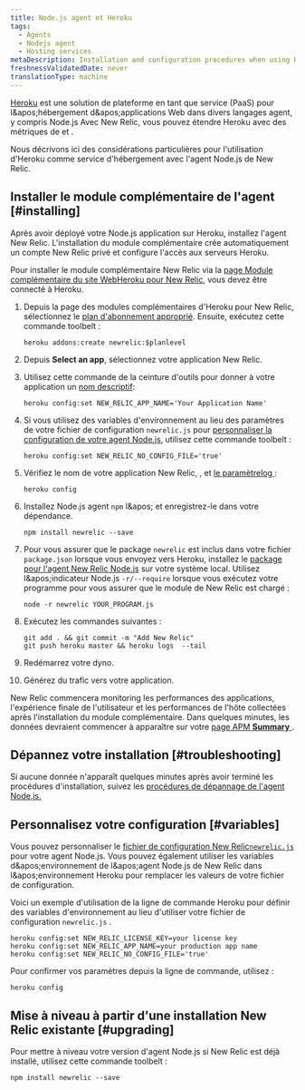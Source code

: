 ```yaml
---
title: Node.js agent et Heroku
tags:
  - Agents
  - Nodejs agent
  - Hosting services
metaDescription: Installation and configuration procedures when using Heroku as a hosting service with New Relic's Node.js agent.
freshnessValidatedDate: never
translationType: machine
---
```


[Heroku](https://devcenter.heroku.com/articles/newrelic) est une solution de plateforme en tant que service (PaaS) pour l&amp;apos;hébergement d&amp;apos;applications Web dans divers langages agent, y compris Node.js Avec New Relic, vous pouvez étendre Heroku avec des métriques de [<InlinePopover type="apm" />](/docs/apm/new-relic-apm)et [<InlinePopover type="browser" />](/docs/browser/new-relic-browser).

Nous décrivons ici des considérations particulières pour l&apos;utilisation d&apos;Heroku comme service d&apos;hébergement avec l&apos;agent Node.js de New Relic.

## Installer le module complémentaire de l&apos;agent [#installing]

Après avoir déployé votre Node.js application sur Heroku, installez l&apos;agent New Relic. L&apos;installation du module complémentaire crée automatiquement un compte New Relic privé et configure l&apos;accès aux serveurs Heroku.

Pour installer le module complémentaire New Relic via la [page Module complémentaire du site WebHeroku pour New Relic](https://addons.heroku.com/newrelic), vous devez être connecté à Heroku.

1. Depuis la page des modules complémentaires d&apos;Heroku pour New Relic, sélectionnez le [plan d&apos;abonnement approprié](https://elements.heroku.com/addons/newrelic#pricing). Ensuite, exécutez cette commande toolbelt :

   ```shell
   heroku addons:create newrelic:$planlevel
   ```

2. Depuis <DNT>**Select an app**</DNT>, sélectionnez votre application New Relic.

3. Utilisez cette commande de la ceinture d&apos;outils pour donner à votre application un [nom descriptif](/docs/apm/new-relic-apm/installation-configuration/name-your-application):

   ```shell
   heroku config:set NEW_RELIC_APP_NAME='Your Application Name'
   ```

4. Si vous utilisez des variables d&apos;environnement au lieu des paramètres de votre fichier de configuration `newrelic.js` pour [personnaliser la configuration de votre agent Node.js](#variables), utilisez cette commande toolbelt :

   ```shell
   heroku config:set NEW_RELIC_NO_CONFIG_FILE='true'
   ```

5. Vérifiez le nom de votre application New Relic, <InlinePopover type="licenseKey" />, et [le paramètrelog ](/docs/agents/nodejs-agent/installation-configuration/nodejs-agent-configuration#logging_config):

   ```shell
   heroku config
   ```

6. Installez Node.js agent `npm` l&amp;apos; et enregistrez-le dans votre dépendance.

   ```shell
   npm install newrelic --save
   ```

7. Pour vous assurer que le package `newrelic` est inclus dans votre fichier `package.json` lorsque vous envoyez vers Heroku, installez le [package pour l&apos;agent New Relic Node.js](/docs/agents/nodejs-agent/installation-configuration/installing-maintaining-nodejs) sur votre système local. Utilisez l&amp;apos;indicateur Node.js `-r/--require` lorsque vous exécutez votre programme pour vous assurer que le module de New Relic est chargé :

   ```shell
   node -r newrelic YOUR_PROGRAM.js
   ```

8. Exécutez les commandes suivantes :

   ```shell
   git add . && git commit -m "Add New Relic"
   git push heroku master && heroku logs  --tail
   ```

9. Redémarrez votre dyno.

10. Générez du trafic vers votre application.

New Relic commencera monitoring les performances des applications, l&apos;expérience finale de l&apos;utilisateur et les performances de l&apos;hôte collectées après l&apos;installation du module complémentaire. Dans quelques minutes, les données devraient commencer à apparaître sur votre [page APM <DNT>**Summary**</DNT> ](/docs/apm/applications-menu/monitoring/apm-overview-page).

## Dépannez votre installation [#troubleshooting]

Si aucune donnée n&apos;apparaît quelques minutes après avoir terminé les procédures d&apos;installation, suivez les [procédures de dépannage de l&apos;agent Node.js.](/docs/agents/nodejs-agent/troubleshooting/troubleshooting-your-nodejs-installation)

## Personnalisez votre configuration [#variables]

Vous pouvez personnaliser le [fichier de configuration New Relic`newrelic.js` ](/docs/agents/nodejs-agent/installation-configuration/nodejs-agent-configuration#methods-and-precedence)pour votre agent Node.js. Vous pouvez également utiliser les variables d&amp;apos;environnement de l&amp;apos;agent Node.js de New Relic dans l&amp;apos;environnement Heroku pour remplacer les valeurs de votre fichier de configuration.

Voici un exemple d&apos;utilisation de la ligne de commande Heroku pour définir des variables d&apos;environnement au lieu d&apos;utiliser votre fichier de configuration `newrelic.js` .

```shell
heroku config:set NEW_RELIC_LICENSE_KEY=your license key
heroku config:set NEW_RELIC_APP_NAME=your production app name
heroku config:set NEW_RELIC_NO_CONFIG_FILE='true'
```

Pour confirmer vos paramètres depuis la ligne de commande, utilisez :

```shell
heroku config
```

## Mise à niveau à partir d&apos;une installation New Relic existante [#upgrading]

Pour mettre à niveau votre version d&apos;agent Node.js si New Relic est déjà installé, utilisez cette commande toolbelt :

```shell
npm install newrelic --save
```
